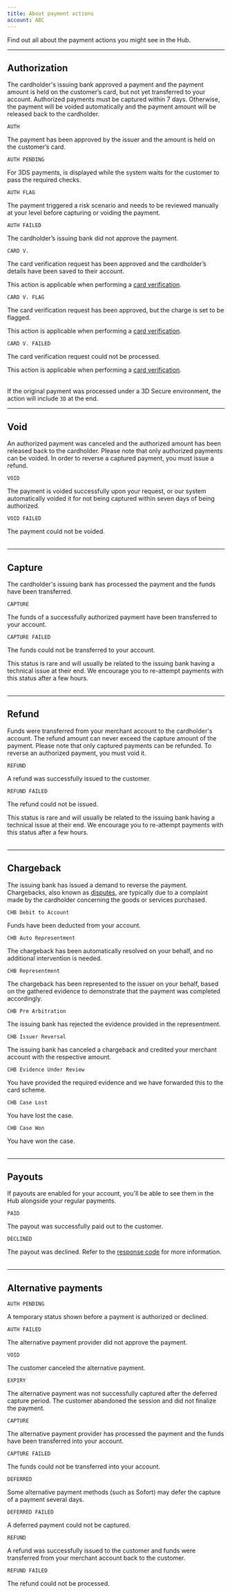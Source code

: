 ```yaml
---
title: About payment actions
account: ABC
---
```


Find out all about the payment actions you might see in the Hub.

---

## Authorization

The cardholder's issuing bank approved a payment and the payment amount is held on the customer’s card, but not yet transferred to your account. Authorized payments must be captured within 7 days. Otherwise, the payment will be voided automatically and the payment amount will be released back to the cardholder. 

<Table>
<TableHead headers={['Action', 'Description']} />
<TableBody>

<TableRow>
<TableCell>

`AUTH`

</TableCell>
<TableCell>

The payment has been approved by the issuer and the amount is held on the customer’s card.

</TableCell>
</TableRow>

<TableRow>
<TableCell>

`AUTH PENDING`

</TableCell>
<TableCell>

For 3DS payments, is displayed while the system waits for the customer to pass the required checks.

</TableCell>
</TableRow>

<TableRow>
<TableCell>

`AUTH FLAG`

</TableCell>
<TableCell>

The payment triggered a risk scenario and needs to be reviewed manually at your level before capturing or voiding the payment.

</TableCell>
</TableRow>

<TableRow>
<TableCell>

`AUTH FAILED`

</TableCell>
<TableCell>

The cardholder’s issuing bank did not approve the payment.

</TableCell>
</TableRow>

<TableRow>
<TableCell>

`CARD V.`

</TableCell>
<TableCell>

The card verification request has been approved and the cardholder’s details have been saved to their account.

<InfoBox>

This action is applicable when performing a [card verification](/risk-management/card-verification).

</InfoBox>

</TableCell>
</TableRow>

<TableRow>
<TableCell>

`CARD V. FLAG`

</TableCell>
<TableCell>
	
The card verification request has been approved, but the charge is set to be flagged.

<InfoBox>

This action is applicable when performing a [card verification](/risk-management/card-verification).

</InfoBox>

</TableCell>
</TableRow>

<TableRow>
<TableCell>

`CARD V. FAILED`

</TableCell>
<TableCell>

The card verification request could not be processed.

<InfoBox>

This action is applicable when performing a [card verification](/risk-management/card-verification).

</InfoBox>

</TableCell>
</TableRow>

</TableBody>
</Table>

<TipBox variant="info">

If the original payment was processed under a 3D Secure environment, the action will include `3D` at the end.

</TipBox>

---

## Void

An authorized payment was canceled and the authorized amount has been released back to the cardholder. Please note that only authorized payments can be voided. In order to reverse a captured payment, you must issue a refund.

<Table>
<TableHead headers={['Action', 'Description']} />
<TableBody>

<TableRow>
<TableCell>

`VOID`

</TableCell>
<TableCell>

The payment is voided successfully upon your request, or our system automatically voided it for not being captured within seven days of being authorized.

</TableCell>
</TableRow>

<TableRow>
<TableCell>

`VOID FAILED`

</TableCell>
<TableCell>

The payment could not be voided.

</TableCell>
</TableRow>

</TableBody>
</Table>

---

## Capture

The cardholder's issuing bank has processed the payment and the funds have been transferred.

<Table>
<TableHead headers={['Action', 'Description']} />
<TableBody>

<TableRow>
<TableCell>

`CAPTURE`

</TableCell>
<TableCell>

The funds of a successfully authorized payment have been transferred to your account.

</TableCell>
</TableRow>

<TableRow>
<TableCell>

`CAPTURE FAILED`

</TableCell>
<TableCell>

The funds could not be transferred to your account.

<InfoBox>

This status is rare and will usually be related to the issuing bank having a technical issue at their end. We encourage you to re-attempt payments with this status after a few hours.

</InfoBox>

</TableCell>
</TableRow>

</TableBody>
</Table>

--- 

## Refund

Funds were transferred from your merchant account to the cardholder's account. The refund amount can never exceed the capture amount of the payment. Please note that only captured payments can be refunded. To reverse an authorized payment, you must void it.

<Table>
<TableHead headers={['Action', 'Description']} />
<TableBody>

<TableRow>
<TableCell>

`REFUND`

</TableCell>
<TableCell>

A refund was successfully issued to the customer.

</TableCell>
</TableRow>

<TableRow>
<TableCell>

`REFUND FAILED`

</TableCell>
<TableCell>

The refund could not be issued.

<InfoBox>

This status is rare and will usually be related to the issuing bank having a technical issue at their end. We encourage you to re-attempt payments with this status after a few hours.

</InfoBox>

</TableCell>
</TableRow>

</TableBody>
</Table>

---

## Chargeback

The issuing bank has issued a demand to reverse the payment. Chargebacks, also known as [disputes](/display/DOCS/Disputes), are typically due to a complaint made by the cardholder concerning the goods or services purchased.

<Table>
<TableHead headers={['Action', 'Description']} />
<TableBody>

<TableRow>
<TableCell>

`CHB Debit to Account`

</TableCell>
<TableCell>

Funds have been deducted from your account.

</TableCell>
</TableRow>

<TableRow>
<TableCell>

`CHB Auto Representment`

</TableCell>
<TableCell>

The chargeback has been automatically resolved on your behalf, and no additional intervention is needed.

</TableCell>
</TableRow>

<TableRow>
<TableCell>

`CHB Representment`

</TableCell>
<TableCell>

The chargeback has been represented to the issuer on your behalf, based on the gathered evidence to demonstrate that the payment was completed accordingly.

</TableCell>
</TableRow>

<TableRow>
<TableCell>

`CHB Pre Arbitration`

</TableCell>
<TableCell>

The issuing bank has rejected the evidence provided in the representment.

</TableCell>
</TableRow>

<TableRow>
<TableCell>

`CHB Issuer Reversal`

</TableCell>
<TableCell>

The issuing bank has canceled a chargeback and credited your merchant account with the respective amount.

</TableCell>
</TableRow>

<TableRow>
<TableCell>

`CHB Evidence Under Review`

</TableCell>
<TableCell>

You have provided the required evidence and we have forwarded this to the card scheme.

</TableCell>
</TableRow>

<TableRow>
<TableCell>

`CHB Case Lost`

</TableCell>
<TableCell>

You have lost the case.

</TableCell>
</TableRow>

<TableRow>
<TableCell>

`CHB Case Won`

</TableCell>
<TableCell>

You have won the case.

</TableCell>
</TableRow>

</TableBody>
</Table>

--- 

## Payouts

If payouts are enabled for your account, you'll be able to see them in the Hub alongside your regular payments.

<Table>
<TableHead headers={['Action', 'Description']} />
<TableBody>

<TableRow>
<TableCell>

`PAID`

</TableCell>
<TableCell>

The payout was successfully paid out to the customer.

</TableCell>
</TableRow>

<TableRow>
<TableCell>

`DECLINED`

</TableCell>
<TableCell>

The payout was declined. Refer to the [response code](/display/DOCS/Response+codes) for more information.

</TableCell>
</TableRow>

</TableBody>
</Table>

---

## Alternative payments

`AUTH PENDING`

A temporary status shown before a payment is authorized or declined.

<Table>
<TableHead headers={['Action', 'Description']} />
<TableBody>

<TableRow>
<TableCell>

`AUTH FAILED`

</TableCell>
<TableCell>

The alternative payment provider did not approve the payment.

</TableCell>
</TableRow>

<TableRow>
<TableCell>

`VOID`

</TableCell>

<TableCell>

The customer canceled the alternative payment.

</TableCell>
</TableRow>

<TableRow>
<TableCell>

`EXPIRY`

</TableCell>
<TableCell>

The alternative payment was not successfully captured after the deferred capture period. The customer abandoned the session and did not finalize the payment.

</TableCell>
</TableRow>

<TableRow>
<TableCell>

`CAPTURE`	

</TableCell>
<TableCell>

The alternative payment provider has processed the payment and the funds have been transferred into your account.

</TableCell>
</TableRow>

<TableRow>
<TableCell>

`CAPTURE FAILED`

</TableCell>

<TableCell>

The funds could not be transferred into your account.

</TableCell>
</TableRow>

<TableRow>
<TableCell>

`DEFERRED`

</TableCell>
<TableCell>

Some alternative payment methods (such as Sofort) may defer the capture of a payment several days.

</TableCell>
</TableRow>

<TableRow>
<TableCell>

`DEFERRED FAILED`

</TableCell>
<TableCell>

A deferred payment could not be captured.

</TableCell>
</TableRow>

<TableRow>
<TableCell>

`REFUND`

</TableCell>
<TableCell>

A refund was successfully issued to the customer and funds were transferred from your merchant account back to the customer.

</TableCell>
</TableRow>

<TableRow>
<TableCell>

`REFUND FAILED`

</TableCell>
<TableCell>

The refund could not be processed.

</TableCell>
</TableRow>

</TableBody>
</Table>